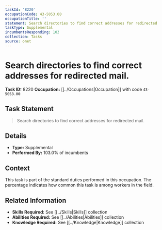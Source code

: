 ```yaml
---
taskId: '8220'
occupationCode: 43-5053.00
occupationTitle: ''
statement: Search directories to find correct addresses for redirected mail.
taskType: Supplemental
incumbentsResponding: 103
collection: Tasks
source: onet
---
```

# Search directories to find correct addresses for redirected mail.

**Task ID:** 8220
**Occupation:** [[../Occupations|Occupation]] with code `43-5053.00`

## Task Statement

> Search directories to find correct addresses for redirected mail.

## Details

- **Type:** Supplemental
- **Performed By:** 103.0% of incumbents

## Context

This task is part of the standard duties performed in this occupation. The percentage indicates how common this task is among workers in the field.

## Related Information

- **Skills Required:** See [[../Skills|Skills]] collection
- **Abilities Required:** See [[../Abilities|Abilities]] collection
- **Knowledge Required:** See [[../Knowledge|Knowledge]] collection
